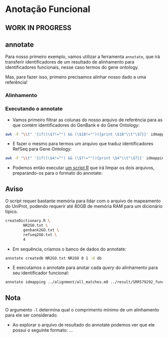 # Anotação Funcional

::: callout-warning
## WORK IN PROGRESS
:::

## annotate

Para nosso primeiro exemplo, vamos utilizar a ferramenta `annotate`, que irá transferir
identificadores de um resultado de alinhamento para identificadores funcionais, nesse caso termos do gene ontology.

Mas, para fazer isso, primeiro precisamos alinhar nosso dado a uma referência!

### Alinhamento

### Executando o annotate

- Vamos primeiro filtrar as colunas do nosso arquivo de referência para as que contém identificadores do GenBank e do Gene Ontology:

```bash
awk -F "\\t" '{if((\$7!="") && (\$18!="")){print \$18"\\t"\$7}}' idmapping_selected.tab > genbank2GO.txt
```

- E fazer o mesmo para termos um arquivo que traduz identificadores RefSeq para Gene Ontology:

```bash
awk -F "\\t" '{if((\$4!="") && (\$7!="")){print \$4"\\t"\$7}}' idmapping_selected.tab > refseq2GO.txt
```

- Podemos então executar [um script R](https://raw.githubusercontent.com/dalmolingroup/euryale/refs/heads/main/bin/createDictionary.R) que irá limpar os dois arquivos, preparando-os para o formato do annotate:

::: callout-warning
## Aviso

O script requer bastante memória para lidar com o arquivo de mapeamento do UniProt, podendo requerir até 80GB de memória RAM para um dicionário típico.
:::

```bash
createDictionary.R \
        NR2GO.txt \
        genbank2GO.txt \
        refseq2GO.txt \
        4
```

- Em sequência, criamos o banco de dados do annotate:

```bash
annotate createdb NR2GO.txt NR2GO 0 1 -d db
```

- E executamos o annotate para anotar cada *query* do alinhamento para seu identificador funcional:

```bash
annotate idmapping ../alignment/all_matches.m8 ../result/SRR579292_functional_GO.txt NR2GO -l 1 -d db
```


::: callout-note
## Nota

O argumento `-l` determina qual o comprimento mínimo de um alinhamento para ele ser considerado.
:::

- Ao explorar o arquivo de resultado do annotate podemos ver que ele possui o seguinte formato: ...
